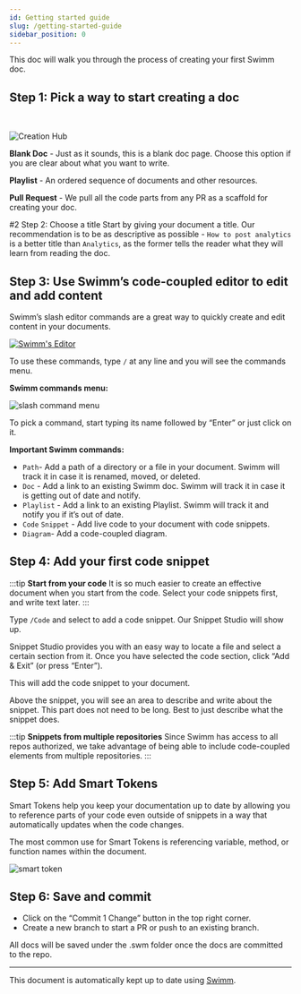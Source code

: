 ```yaml
---
id: Getting started guide
slug: /getting-started-guide
sidebar_position: 0
---
```



This doc will walk you through the process of creating your first Swimm doc.

## Step 1: Pick a way to start creating a doc

<br />

![Creation Hub](../../static/img/create_first_doc.png)

**Blank Doc** - Just as it sounds, this is a blank doc page. Choose this option if you are clear about what you want to write.

**Playlist** - An ordered sequence of documents and other resources.

<!-- vale Swimm.WordList = NO -->

**Pull Request** - We pull all the code parts from any PR as a scaffold for creating your doc.

<!-- vale Swimm.WordList = YES -->

#2 Step 2: Choose a title
Start by giving your document a title. Our recommendation is to be as descriptive as possible - `How to post analytics` is a better title than `Analytics`, as the former tells the reader what they will learn from reading the doc.

## Step 3: Use Swimm’s code-coupled editor to edit and add content

Swimm’s slash editor commands are a great way to quickly create and edit content in your documents.

[![Swimm's Editor](../../static/img/editor_commands.jpg)](https://youtu.be/RVo1YPqElJg)

To use these commands, type `/` at any line and you will see the commands menu.

**Swimm commands menu:**

![slash command menu](../../static/img/slash-command-menu.png)

To pick a command, start typing its name followed by “Enter” or just click on it.

**Important Swimm commands:**

- `Path`\- Add a path of a directory or a file in your document. Swimm will track it in case it is renamed, moved, or deleted.
- `Doc` - Add a link to an existing Swimm doc. Swimm will track it in case it is getting out of date and notify.
- `Playlist` - Add a link to an existing Playlist. Swimm will track it and notify you if it’s out of date.
- `Code` `Snippet` - Add live code to your document with code snippets.
- `Diagram`\- Add a code-coupled diagram.

## Step 4: Add your first code snippet

:::tip **Start from your code**
It is so much easier to create an effective document when you start from the code.
Select your code snippets first, and write text later.
:::

Type `/Code` and select to add a code snippet. Our Snippet Studio will show up.

Snippet Studio provides you with an easy way to locate a file and select a certain section from it. Once you have selected the code section, click “Add & Exit” (or press “Enter”).

This will add the code snippet to your document.

Above the snippet, you will see an area to describe and write about the snippet. This part does not need to be long. Best to just describe what the snippet does.

:::tip **Snippets from multiple repositories**
Since Swimm has access to all repos authorized, we take advantage of being able to include code-coupled elements from multiple repositories.
:::

## Step 5: Add Smart Tokens

Smart Tokens help you keep your documentation up to date by allowing you to reference parts of your code even outside of snippets in a way that automatically updates when the code changes.

The most common use for Smart Tokens is referencing variable, method, or function names within the document.

![smart token](../../static/img/smart-token.png)

## Step 6: Save and commit

- Click on the “Commit 1 Change” button in the top right corner.
- Create a new branch to start a PR or push to an existing branch.

All docs will be saved under the .swm folder once the docs are committed to the repo.

---

This document is automatically kept up to date using [Swimm](https://swimm.io).
